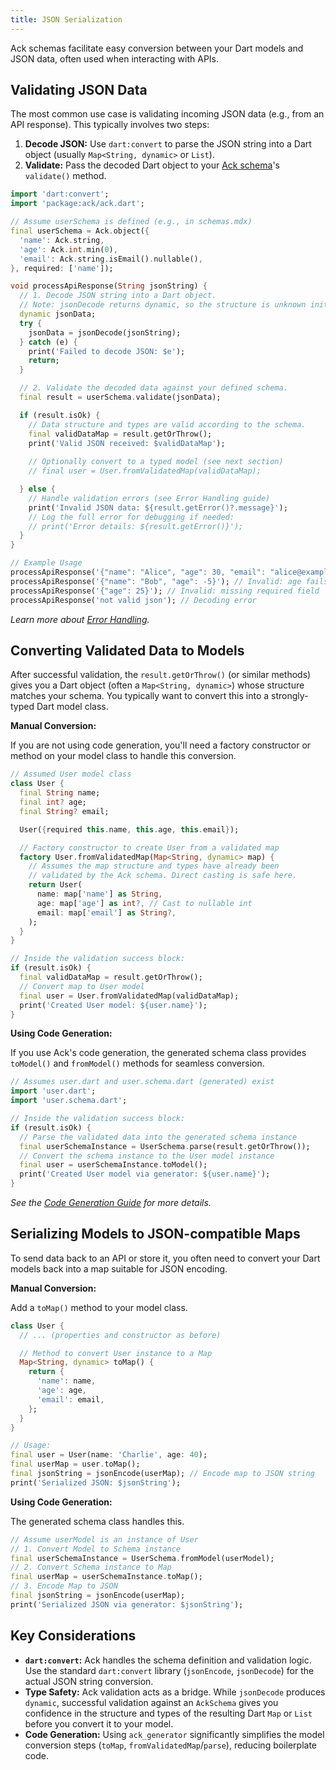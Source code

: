 ```yaml
---
title: JSON Serialization
---
```


Ack schemas facilitate easy conversion between your Dart models and JSON data, often used when interacting with APIs.

## Validating JSON Data

The most common use case is validating incoming JSON data (e.g., from an API response). This typically involves two steps:

1.  **Decode JSON:** Use `dart:convert` to parse the JSON string into a Dart object (usually `Map<String, dynamic>` or `List`).
2.  **Validate:** Pass the decoded Dart object to your [Ack schema](./schemas.mdx)'s `validate()` method.

```dart
import 'dart:convert';
import 'package:ack/ack.dart';

// Assume userSchema is defined (e.g., in schemas.mdx)
final userSchema = Ack.object({
  'name': Ack.string,
  'age': Ack.int.min(0),
  'email': Ack.string.isEmail().nullable(),
}, required: ['name']);

void processApiResponse(String jsonString) {
  // 1. Decode JSON string into a Dart object.
  // Note: jsonDecode returns dynamic, so the structure is unknown initially.
  dynamic jsonData; 
  try {
    jsonData = jsonDecode(jsonString);
  } catch (e) {
    print('Failed to decode JSON: $e');
    return;
  }

  // 2. Validate the decoded data against your defined schema.
  final result = userSchema.validate(jsonData);

  if (result.isOk) {
    // Data structure and types are valid according to the schema.
    final validDataMap = result.getOrThrow();
    print('Valid JSON received: $validDataMap');
    
    // Optionally convert to a typed model (see next section)
    // final user = User.fromValidatedMap(validDataMap);

  } else {
    // Handle validation errors (see Error Handling guide)
    print('Invalid JSON data: ${result.getError()?.message}');
    // Log the full error for debugging if needed:
    // print('Error details: ${result.getError()}');
  }
}

// Example Usage
processApiResponse('{"name": "Alice", "age": 30, "email": "alice@example.com"}');
processApiResponse('{"name": "Bob", "age": -5}'); // Invalid: age fails min(0)
processApiResponse('{"age": 25}'); // Invalid: missing required field 'name'
processApiResponse('not valid json'); // Decoding error
```

*Learn more about [Error Handling](./error-handling.mdx).*

## Converting Validated Data to Models

After successful validation, the `result.getOrThrow()` (or similar methods) gives you a Dart object (often a `Map<String, dynamic>`) whose structure matches your schema. You typically want to convert this into a strongly-typed Dart model class.

**Manual Conversion:**

If you are not using code generation, you'll need a factory constructor or method on your model class to handle this conversion.

```dart
// Assumed User model class
class User {
  final String name;
  final int? age;
  final String? email;

  User({required this.name, this.age, this.email});

  // Factory constructor to create User from a validated map
  factory User.fromValidatedMap(Map<String, dynamic> map) {
    // Assumes the map structure and types have already been 
    // validated by the Ack schema. Direct casting is safe here.
    return User(
      name: map['name'] as String, 
      age: map['age'] as int?, // Cast to nullable int
      email: map['email'] as String?,
    );
  }
}

// Inside the validation success block:
if (result.isOk) {
  final validDataMap = result.getOrThrow();
  // Convert map to User model
  final user = User.fromValidatedMap(validDataMap);
  print('Created User model: ${user.name}');
} 
```

**Using Code Generation:**

If you use Ack's code generation, the generated schema class provides `toModel()` and `fromModel()` methods for seamless conversion.

```dart
// Assumes user.dart and user.schema.dart (generated) exist
import 'user.dart';
import 'user.schema.dart';

// Inside the validation success block:
if (result.isOk) {
  // Parse the validated data into the generated schema instance
  final userSchemaInstance = UserSchema.parse(result.getOrThrow());
  // Convert the schema instance to the User model instance
  final user = userSchemaInstance.toModel(); 
  print('Created User model via generator: ${user.name}');
} 
```

*See the [Code Generation Guide](../guides/code-generation.mdx) for more details.*

## Serializing Models to JSON-compatible Maps

To send data back to an API or store it, you often need to convert your Dart models back into a map suitable for JSON encoding.

**Manual Conversion:**

Add a `toMap()` method to your model class.

```dart
class User {
  // ... (properties and constructor as before)

  // Method to convert User instance to a Map
  Map<String, dynamic> toMap() {
    return {
      'name': name,
      'age': age,
      'email': email,
    };
  }
}

// Usage:
final user = User(name: 'Charlie', age: 40);
final userMap = user.toMap();
final jsonString = jsonEncode(userMap); // Encode map to JSON string
print('Serialized JSON: $jsonString');
```

**Using Code Generation:**

The generated schema class handles this.

```dart
// Assume userModel is an instance of User
// 1. Convert Model to Schema instance
final userSchemaInstance = UserSchema.fromModel(userModel);
// 2. Convert Schema instance to Map
final userMap = userSchemaInstance.toMap();
// 3. Encode Map to JSON
final jsonString = jsonEncode(userMap);
print('Serialized JSON via generator: $jsonString');
```

## Key Considerations

-   **`dart:convert`:** Ack handles the schema definition and validation logic. Use the standard `dart:convert` library (`jsonEncode`, `jsonDecode`) for the actual JSON string conversion.
-   **Type Safety:** Ack validation acts as a bridge. While `jsonDecode` produces `dynamic`, successful validation against an `AckSchema` gives you confidence in the structure and types of the resulting Dart `Map` or `List` before you convert it to your model.
-   **Code Generation:** Using `ack_generator` significantly simplifies the model conversion steps (`toMap`, `fromValidatedMap`/`parse`), reducing boilerplate code. 